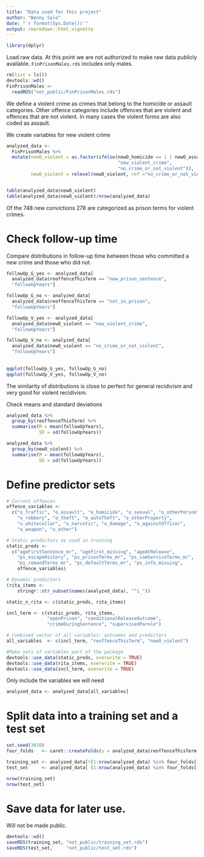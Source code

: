 ```yaml
---
title: "Data used for this project"
author: "Benny Salo"
date: "`r format(Sys.Date())`"
output: rmarkdown::html_vignette
---
```



```r
library(dplyr)
```

Load raw data. At this point we are not authorized to make raw data publicly available. `FinPrisonMales.rds` includes only males.

```r
rm(list = ls())
devtools::wd()
FinPrisonMales <- 
  readRDS("not_public/FinPrisonMales.rds")
```

We define a violent crime as crimes that belong to the homicide or assault categories. Other offence categories include offences that are violent and offences that are not violent. In many cases the violent forms are also coded as assault. 

We create variables for new violent crime

```r
analyzed_data <- 
  FinPrisonMales %>% 
  mutate(newO_violent = as.factor(ifelse(newO_homicide == 1 | newO_assault == 1, 
                                         "new_violent_crime", 
                                         "no_crime_or_not_violent")),
         newO_violent = relevel(newO_violent, ref ="no_crime_or_not_violent"))


table(analyzed_data$newO_violent)
table(analyzed_data$newO_violent)/nrow(analyzed_data)
```

Of the 748 new convictions 278 are categorized as prison terms for violent crimes.

# Check follow-up time

Compare distributions in follow-up time between those who committed a new crime and those who did not.

```r
followUp_G_yes <- analyzed_data[
  analyzed_data$reoffenceThisTerm == "new_prison_sentence",
  "followUpYears"]

followUp_G_no <- analyzed_data[
  analyzed_data$reoffenceThisTerm == "not_in_prison",
  "followUpYears"]

followUp_V_yes <- analyzed_data[
  analyzed_data$newO_violent == "new_violent_crime",
  "followUpYears"]

followUp_V_no <- analyzed_data[
  analyzed_data$newO_violent == "no_crime_or_not_violent",
  "followUpYears"]
  
  
qqplot(followUp_G_yes, followUp_G_no)
qqplot(followUp_V_yes, followUp_V_no)
```

The similarity of distributions is close to perfect for general recidivism and very good for violent recidivism.

Check means and standard deviations

```r
analyzed_data %>% 
  group_by(reoffenceThisTerm) %>% 
  summarise(M = mean(followUpYears),
            SD = sd(followUpYears))

analyzed_data %>% 
  group_by(newO_violent) %>% 
  summarise(M = mean(followUpYears),
            SD = sd(followUpYears))

```

# Define predictor sets
```r

# Current offences
offence_variables <-
  c("o_traffic", "o_assault", "o_homicide", "o_sexual", "o_otherPerson",
    "o_robbery", "o_theft", "o_autoTheft", "o_otherProperty",
    "o_whitecollar", "o_narcotic", "o_damage", "o_againstOfficer",
    "o_weapon", "o_other")

# Static predictors as used in training
static_preds <-
  c("ageFirstSentence_mr", "ageFirst_missing", "ageAtRelease",
    "ps_escapeHistory", "ps_prisonTerms_mr", "ps_comServiceTerms_mr",
    "ps_remandTerms_mr", "ps_defaultTerms_mr", "ps_info_missing",
    offence_variables)

# Dynamic predictors
(rita_items <-
    stringr::str_subset(names(analyzed_data), "^i_"))

static_n_rita <- c(static_preds, rita_items)

incl_term <- c(static_preds, rita_items,
               "openPrison", "conditionalReleaseOutcome",
               "crimeDuringSentence", "supervisedParole")

# Combined vector of all variables: outcomes and predictors
all_variables  <- c(incl_term, "reoffenceThisTerm", "newO_violent")

#Make sets of variables part of the package
devtools::use_data(static_preds, overwrite = TRUE)
devtools::use_data(rita_items, overwrite = TRUE)
devtools::use_data(incl_term, overwrite = TRUE)

```

Only include the variables we will need
```r
analyzed_data <- analyzed_data[all_variables]
```



# Split data into a training set and a test set

```r
set.seed(3010)
four_folds   <- caret::createFolds(y = analyzed_data$reoffenceThisTerm, k = 4)

training_set <- analyzed_data[!(1:nrow(analyzed_data) %in% four_folds[[4]]), ]
test_set     <- analyzed_data[ (1:nrow(analyzed_data) %in% four_folds[[4]]), ]

nrow(training_set)
nrow(test_set)

```


# Save data for later use. 
Will not be made public.
```r
devtools::wd()
saveRDS(training_set, "not_public/training_set.rds")
saveRDS(test_set,     "not_public/test_set.rds")
```





